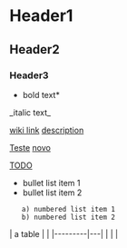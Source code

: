 = Header1 =
== Header2 ==
=== Header3 ===

*bold text*
_italic text_

[[wiki link]]
[[wiki link|description]]

[[Teste]]
[[novo]]

[[TODO]]

* bullet list item 1
* bullet list item 2
    a) numbered list item 1
    b) numbered list item 2

{{{python
def greet(s):
    print("Hello, " + s)
}}}

| a table |   |
|---------|---|
|         |   |
